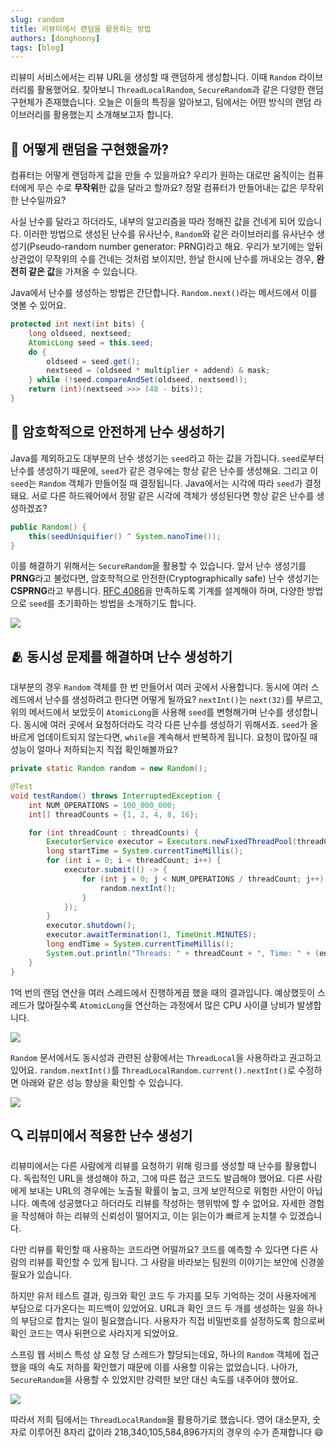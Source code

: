 ```yaml
---
slug: random
title: 리뷰미에서 랜덤을 활용하는 방법
authors: [donghoony]
tags: [blog]
---
```



리뷰미 서비스에서는 리뷰 URL을 생성할 때 랜덤하게 생성합니다. 이때 `Random` 라이브러리를 활용했어요.
찾아보니 `ThreadLocalRandom`, `SecureRandom`과 같은 다양한 랜덤 구현체가 존재했습니다.
오늘은 이들의 특징을 알아보고, 팀에서는 어떤 방식의 랜덤 라이브러리를 활용했는지 소개해보고자 합니다.

## 🎲 어떻게 랜덤을 구현했을까?
컴퓨터는 어떻게 랜덤하게 값을 만들 수 있을까요?
우리가 원하는 대로만 움직이는 컴퓨터에게 무슨 수로 **무작위**한 값을 달라고 할까요?
정말 컴퓨터가 만들어내는 값은 무작위한 난수일까요?

사실 난수를 달라고 하더라도, 내부의 알고리즘을 따라 정해진 값을 건네게 되어 있습니다.
이러한 방법으로 생성된 난수를 유사난수, `Random`와 같은 라이브러리를 유사난수 생성기(Pseudo-random number generator: PRNG)라고 해요.
우리가 보기에는 앞뒤 상관없이 무작위의 수를 건네는 것처럼 보이지만, 한날 한시에 난수를 꺼내오는 경우, **완전히 같은 값**을 가져올 수 있습니다.

Java에서 난수를 생성하는 방법은 간단합니다. `Random.next()`라는 메서드에서 이를 엿볼 수 있어요.
```java showLineNumbers
protected int next(int bits) {
    long oldseed, nextseed;
    AtomicLong seed = this.seed;
    do {
        oldseed = seed.get();
        nextseed = (oldseed * multiplier + addend) & mask;
    } while (!seed.compareAndSet(oldseed, nextseed));
    return (int)(nextseed >>> (48 - bits));
}
```

## 🔐 암호학적으로 안전하게 난수 생성하기

Java를 제외하고도 대부분의 난수 생성기는 `seed`라고 하는 값을 가집니다.
`seed`로부터 난수를 생성하기 때문에, `seed`가 같은 경우에는 항상 같은 난수를 생성해요. 그리고 이 `seed`는 `Random` 객체가 만들어질 때 결정됩니다.
Java에서는 시각에 따라 `seed`가 결정돼요. 서로 다른 하드웨어에서 정말 같은 시각에 객체가 생성된다면 항상 같은 난수를 생성하겠죠?

```java showLineNumbers
public Random() {
    this(seedUniquifier() ^ System.nanoTime());
}
```

이를 해결하기 위해서는 `SecureRandom`을 활용할 수 있습니다.
앞서 난수 생성기를 **PRNG**라고 불렀다면, 암호학적으로 안전한(Cryptographically safe) 난수 생성기는 **CSPRNG**라고 부릅니다.
[RFC 4086](https://datatracker.ietf.org/doc/html/rfc4086)을 만족하도록 기계를 설계해야 하며, 다양한 방법으로 `seed`를 초기화하는 방법을 소개하기도 합니다.

<p style={{textAlign: "center"}}><img src={rfc}/></p>

## 🫂 동시성 문제를 해결하며 난수 생성하기

대부분의 경우 `Random` 객체를 한 번 만들어서 여러 곳에서 사용합니다. 동시에 여러 스레드에서 난수를 생성하려고 한다면 어떻게 될까요?
`nextInt()`는 `next(32)`를 부르고, 위의 메서드에서 보았듯이 `AtomicLong`을 사용해 `seed`를 변형해가며 난수를 생성합니다.
동시에 여러 곳에서 요청하더라도 각각 다른 난수를 생성하기 위해서죠. `seed`가 올바르게 업데이트되지 않는다면, `while`을 계속해서 반복하게 됩니다.
요청이 많아질 때 성능이 얼마나 저하되는지 직접 확인해볼까요?

```java showLineNumbers
private static Random random = new Random();

@Test
void testRandom() throws InterruptedException {
    int NUM_OPERATIONS = 100_000_000;
    int[] threadCounts = {1, 2, 4, 8, 16};

    for (int threadCount : threadCounts) {
        ExecutorService executor = Executors.newFixedThreadPool(threadCount);
        long startTime = System.currentTimeMillis();
        for (int i = 0; i < threadCount; i++) {
            executor.submit(() -> {
                for (int j = 0; j < NUM_OPERATIONS / threadCount; j++) {
                    random.nextInt();
                }
            });
        }
        executor.shutdown();
        executor.awaitTermination(1, TimeUnit.MINUTES);
        long endTime = System.currentTimeMillis();
        System.out.println("Threads: " + threadCount + ", Time: " + (endTime - startTime) + " ms");
    }
}
```

1억 번의 랜덤 연산을 여러 스레드에서 진행하게끔 했을 때의 결과입니다.
예상했듯이 스레드가 많아질수록 `AtomicLong`을 연산하는 과정에서 많은 CPU 사이클 낭비가 발생합니다.

<p style={{textAlign: "center"}}><img src={random}/></p>

`Random` 문서에서도 동시성과 관련된 상황에서는 `ThreadLocal`을 사용하라고 권고하고 있어요. `random.nextInt()`를 `ThreadLocalRandom.current().nextInt()`로 수정하면 아래와 같은 성능 향상을 확인할 수 있습니다.

<p style={{textAlign: "center"}}><img src={threadlocal}/></p>


## 🔍 리뷰미에서 적용한 난수 생성기
리뷰미에서는 다른 사람에게 리뷰를 요청하기 위해 링크를 생성할 때 난수를 활용합니다.
독립적인 URL을 생성해야 하고, 그에 따른 접근 코드도 발급해야 했어요. 다른 사람에게 보내는 URL의 경우에는 노출될 확률이 높고, 크게 보안적으로 위험한 사안이 아닙니다.
예측에 성공했다고 하더라도 리뷰를 작성하는 행위밖에 할 수 없어요. 자세한 경험을 작성해야 하는 리뷰의 신뢰성이 떨어지고, 이는 읽는이가 빠르게 눈치챌 수 있겠습니다.

다만 리뷰를 확인할 때 사용하는 코드라면 어떨까요? 코드를 예측할 수 있다면 다른 사람의 리뷰를 확인할 수 있게 됩니다. 그 사람을 바라보는 팀원의 이야기는 보안에 신경쓸 필요가 있습니다.

하지만 유저 테스트 결과, 링크와 확인 코드 두 가지를 모두 기억하는 것이 사용자에게 부담으로 다가온다는 피드백이 있었어요.
URL과 확인 코드 두 개를 생성하는 일을 하나의 부담으로 합치는 일이 필요했습니다. 사용자가 직접 비밀번호를 설정하도록 함으로써 확인 코드는 역사 뒤편으로 사라지게 되었어요.

스프링 웹 서비스 특성 상 요청 당 스레드가 할당되는데요, 하나의 `Random` 객체에 접근했을 때의 속도 저하를 확인했기 때문에 이를 사용할 이유는 없었습니다.
나아가, `SecureRandom`을 사용할 수 있었지만 강력한 보안 대신 속도를 내주어야 했어요.
<p style={{textAlign: "center"}}><img src={securerandom}/></p>

따라서 저희 팀에서는 `ThreadLocalRandom`을 활용하기로 했습니다. 영어 대소문자, 숫자로 이루어진 8자리 값이라 218,340,105,584,896가지의 경우의 수가 존재합니다 😄
